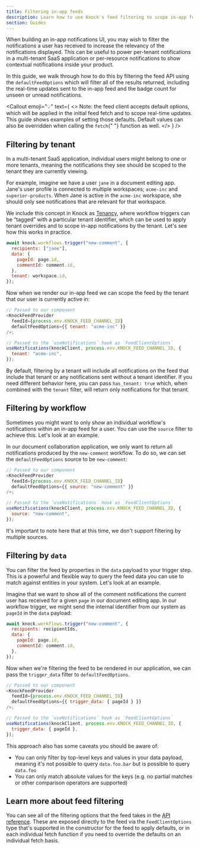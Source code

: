 ```yaml
---
title: Filtering in-app feeds
description: Learn how to use Knock's feed filtering to scope in-app feeds to display information relevant to a particular tenant, resource, or individual workflow.
section: Guides
---
```


When building an in-app notifications UI, you may wish to filter the notifications a user has received to increase the relevancy of the notifications displayed. This can be useful to power per-tenant notifications in a multi-tenant SaaS application or per-resource notifications to show contextual notifications inside your product.

In this guide, we walk through how to do this by filtering the feed API using the `defaultFeedOptions` which will filter all of the results returned, including the real-time updates sent to the in-app feed and the badge count for unseen or unread notifications.

<Callout
  emoji="💡"
  text={
    <>
      <span className="font-bold">Note:</span> the feed client accepts default
      options, which will be applied in the initial feed fetch and to scope
      real-time updates. This guide shows examples of setting those defaults.
      Default values can also be overridden when calling the <code>fetch</code>{" "}
      function as well.
    </>
  }
/>

## Filtering by tenant

In a multi-tenant SaaS application, individual users might belong to one or more tenants, meaning the notifications they see should be scoped to the tenant they are currently viewing.

For example, imagine we have a user `jane` in a document editing app. Jane's user profile is connected to multiple workspaces; `acme-inc` and `superior-products`. When Jane is active in the `acme-inc` workspace, she should only see notifications that are relevant for that workspace.

We include this concept in Knock as [Tenancy](/concepts/tenants), where workflow triggers can be “tagged” with a particular tenant identifier, which can be used to apply tenant overrides and to scope in-app notifications by the tenant. Let's see how this works in practice.

```js title="Triggering our workflow with a tenant"
await knock.workflows.trigger("new-comment", {
  recipients: ["jane"],
  data: {
    pageId: page.id,
    commentId: comment.id,
  },
  tenant: workspace.id,
});
```

Now when we render our in-app feed we can scope the feed by the tenant that our user is currently active in:

```javascript title="Rendering our feed with the tenant filter"
// Passed to our component
<KnockFeedProvider
  feedId={process.env.KNOCK_FEED_CHANNEL_ID}
  defaultFeedOptions={{ tenant: "acme-inc" }}
/>;

// Passed to the `useNotifications` hook as `FeedClientOptions`
useNotifications(knockClient, process.env.KNOCK_FEED_CHANNEL_ID, {
  tenant: "acme-inc",
});
```

By default, filtering by a tenant will include all notifications on the feed that include that tenant or any notifications sent without a tenant identifier. If you need different behavior here, you can pass `has_tenant: true` which, when combined with the `tenant` filter, will return only notifications for that tenant.

## Filtering by workflow

Sometimes you might want to only show an individual workflow's notifications within an in-app feed for a user. You can use the `source` filter to achieve this. Let's look at an example.

In our document collaboration application, we only want to return all notifications produced by the `new-comment` workflow. To do so, we can set the `defaultFeedOptions` source to be `new-comment`:

```js title="Filtering our in-app feed by source"
// Passed to our component
<KnockFeedProvider
  feedId={process.env.KNOCK_FEED_CHANNEL_ID}
  defaultFeedOptions={{ source: "new-comment" }}
/>;

// Passed to the `useNotifications` hook as `FeedClientOptions`
useNotifications(knockClient, process.env.KNOCK_FEED_CHANNEL_ID, {
  source: "new-comment",
});
```

It's important to note here that at this time, we don't support filtering by multiple sources.

## Filtering by `data`

You can filter the feed by properties in the `data` payload to your trigger step. This is a powerful and flexible way to query the feed data you can use to match against entities in your system. Let's look at an example.

Imagine that we want to show all of the comment notifications the current user has received for a given `page` in our document editing app. In our workflow trigger, we might send the internal identifier from our system as `pageId` in the `data` payload:

```js title="Triggering a workflow with data"
await knock.workflows.trigger("new-comment", {
  recipients: recipientIds,
  data: {
    pageId: page.id,
    commentId: comment.id,
  },
});
```

Now when we're filtering the feed to be rendered in our application, we can pass the `trigger_data` filter to `defaultFeedOptions`.

```js title="Filtering our in-app feed by trigger data"
// Passed to our component
<KnockFeedProvider
  feedId={process.env.KNOCK_FEED_CHANNEL_ID}
  defaultFeedOptions={{ trigger_data: { pageId } }}
/>;

// Passed to the `useNotifications` hook as `FeedClientOptions`
useNotifications(knockClient, process.env.KNOCK_FEED_CHANNEL_ID, {
  trigger_data: { pageId },
});
```

This approach also has some caveats you should be aware of:

- You can only filter by top-level keys and values in your data payload, meaning it's not possible to query `data.foo.bar` but is possible to query `data.foo`
- You can only match absolute values for the keys (e.g. no partial matches or other comparison operators are supported)

## Learn more about feed filtering

You can see all of the filtering options that the feed takes in the [API reference](/api-reference/users/feeds/list_items). These are exposed directly to the feed via the `FeedClientOptions` type that's supported in the constructor for the feed to apply defaults, or in each individual fetch function if you need to override the defaults on an individual fetch basis.
